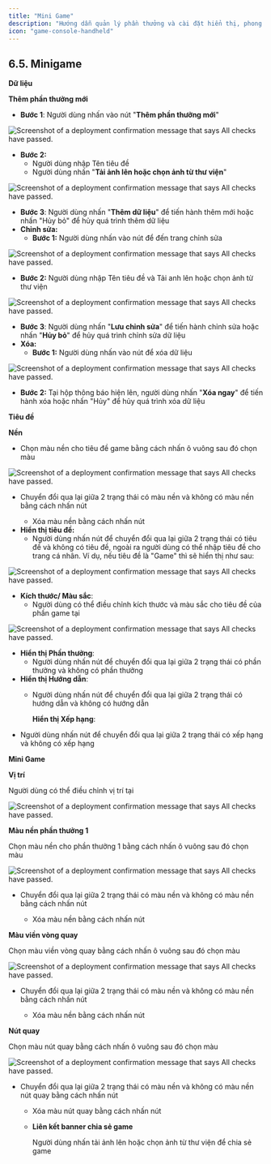 ```yaml
---
title: "Mini Game"
description: "Hướng dẫn quản lý phần thưởng và cài đặt hiển thị, phong cách cho Minigame."
icon: "game-console-handheld"
---
```


## **6.5. Minigame**

**Dữ liệu**

**Thêm phần thưởng mới**

- **Bước 1**: Người dùng nhấn vào nút "**Thêm phần thưởng mới**"

<Frame caption="Nút thêm mới  ">
  <img
    src="https://aimini-upload.sgp1.digitaloceanspaces.com/image192_09e92692a8.png"
    alt="Screenshot of a deployment confirmation message that says All checks have passed."
    style={{ borderRadius:"0.5rem" }}
    title=""
  />
</Frame>

- **Bước 2:**
  - Người dùng nhập Tên tiêu đề
  - Người dùng nhấn "**Tải ảnh lên hoặc chọn ảnh từ thư viện**"

<Frame caption="Thêm dữ liệu   ">
  <img
    src="https://aimini-upload.sgp1.digitaloceanspaces.com/image201_933df0ceda.png"
    alt="Screenshot of a deployment confirmation message that says All checks have passed."
    style={{ borderRadius:"0.5rem" }}
    title=""
  />
</Frame>

- **Bước 3**: Người dùng nhấn "**Thêm dữ liệu**" để tiến hành thêm mới hoặc nhấn "Hủy bỏ" để hủy quá trình thêm dữ liệu
- **Chỉnh sửa:**
  - **Bước 1:** Người dùng nhấn vào nút <Icon icon="pencil" color="#cfcfcf" size={15} /> để đến trang chỉnh sửa

<Frame caption="Nút chỉnh sửa  ">
  <img
    src="https://aimini-upload.sgp1.digitaloceanspaces.com/image142_0976d94b23.png"
    alt="Screenshot of a deployment confirmation message that says All checks have passed."
    style={{ borderRadius:"0.5rem" }}
    title=""
  />
</Frame>

- **Bước 2:** Người dùng nhập Tên tiêu đề và Tải anh lên hoặc chọn ảnh từ thư viện

<Frame caption="Trang chỉnh sửa dữ liệu  ">
  <img
    src="https://aimini-upload.sgp1.digitaloceanspaces.com/image110_e312fd4909.png"
    alt="Screenshot of a deployment confirmation message that says All checks have passed."
    style={{ borderRadius:"0.5rem" }}
    title=""
  />
</Frame>

- **Bước 3**: Người dùng nhấn "**Lưu chỉnh sửa**" để tiến hành chỉnh sửa hoặc nhấn "**Hủy bỏ**" để hủy quá trình chỉnh sửa dữ liệu
- **Xóa:**
  - **Bước 1:** Người dùng nhấn vào nút <Icon icon="minus" color="#cfcfcf" size={15} /> để xóa dữ liệu

<Frame caption="Nút xóa  ">
  <img
    src="https://aimini-upload.sgp1.digitaloceanspaces.com/image181_9e36f3ca69.png"
    alt="Screenshot of a deployment confirmation message that says All checks have passed."
    style={{ borderRadius:"0.5rem" }}
    title=""
  />
</Frame>

- **Bước 2:** Tại hộp thông báo hiện lên, người dùng nhấn "**Xóa ngay**" để tiến hành xóa hoặc nhấn "Hủy" để hủy quá trình xóa dữ liệu

**Tiêu đề**

**Nền**

- Chọn màu nền cho tiêu đề game bằng cách nhấn ô vuông sau đó chọn màu

<Frame caption>
  <img
    src="https://aimini-upload.sgp1.digitaloceanspaces.com/image263_c118d867fd.png"
    alt="Screenshot of a deployment confirmation message that says All checks have passed."
    style={{ borderRadius:"0.5rem" }}
    title=""
  />
</Frame>

- Chuyển đổi qua lại giữa 2 trạng thái có màu nền và không có màu nền bằng cách nhấn nút <Icon icon="eye" color="#cfcfcf" size={15} />
  - Xóa màu nền bằng cách nhấn nút <Icon icon="minus" color="#cfcfcf" size={15} />
- **Hiển thị tiêu đề:**
  - Người dùng nhấn nút <Icon icon="toggle-large-on" color="#0a06e4" size={15} /> để chuyển đổi qua lại giữa 2 trạng thái có tiêu đề và không có tiêu đề, ngoài ra người dùng có thể nhập tiêu đề cho trang cá nhân. Ví dụ, nếu tiêu đề là "Game" thì sẽ hiển thị như sau:

<Frame caption="Tiêu đề game  ">
  <img
    src="https://aimini-upload.sgp1.digitaloceanspaces.com/image118_452003c521.png"
    alt="Screenshot of a deployment confirmation message that says All checks have passed."
    style={{ borderRadius:"0.5rem" }}
    title=""
  />
</Frame>

- **Kích thước/ Màu sắc**:
  - Người dùng có thể điều chỉnh kích thước và màu sắc cho tiêu đề của phần game tại

<Frame caption>
  <img
    src="https://aimini-upload.sgp1.digitaloceanspaces.com/image264_7b15803934.png"
    alt="Screenshot of a deployment confirmation message that says All checks have passed."
    style={{ borderRadius:"0.5rem" }}
    title=""
  />
</Frame>

- **Hiển thị Phần thưởng**:
  - Người dùng nhấn nút <Icon icon="toggle-large-on" color="#0a06e4" size={15} /> để chuyển đổi qua lại giữa 2 trạng thái có phần thưởng và không có phần thưởng
- **Hiển thị Hướng dẫn**:
  - Người dùng nhấn nút <Icon icon="toggle-large-on" color="#0a06e4" size={15} /> để chuyển đổi qua lại giữa 2 trạng thái có hướng dẫn và không có hướng dẫn

    **Hiển thị Xếp hạng**:
- Người dùng nhấn nút <Icon icon="toggle-large-on" color="#0a06e4" size={15} /> để chuyển đổi qua lại giữa 2 trạng thái có xếp hạng và không có xếp hạng

**Mini Game**

**Vị trí**

Người dùng có thể điều chỉnh vị trí tại

<Frame caption>
  <img
    src="https://aimini-upload.sgp1.digitaloceanspaces.com/image265_7a71efdfad.png"
    alt="Screenshot of a deployment confirmation message that says All checks have passed."
    style={{ borderRadius:"0.5rem" }}
    title=""
  />
</Frame>

**Màu nền phần thưởng 1**

Chọn màu nền cho phần thưởng 1 bằng cách nhấn ô vuông sau đó chọn màu

<Frame caption>
  <img
    src="https://aimini-upload.sgp1.digitaloceanspaces.com/image266_4970e9eb94.png"
    alt="Screenshot of a deployment confirmation message that says All checks have passed."
    style={{ borderRadius:"0.5rem" }}
    title=""
  />
</Frame>

- Chuyển đổi qua lại giữa 2 trạng thái có màu nền và không có màu nền bằng cách nhấn nút <Icon icon="eye" color="#cfcfcf" size={15} />
  - Xóa màu nền bằng cách nhấn nút <Icon icon="minus" color="#cfcfcf" size={15} />

**Màu viền vòng quay**

Chọn màu viền vòng quay bằng cách nhấn ô vuông sau đó chọn màu

<Frame caption>
  <img
    src="https://aimini-upload.sgp1.digitaloceanspaces.com/image267_3bab5b23c8.png"
    alt="Screenshot of a deployment confirmation message that says All checks have passed."
    style={{ borderRadius:"0.5rem" }}
    title=""
  />
</Frame>

- Chuyển đổi qua lại giữa 2 trạng thái có màu nền và không có màu nền bằng cách nhấn nút <Icon icon="eye" color="#cfcfcf" size={15} />
  - Xóa màu nền bằng cách nhấn nút <Icon icon="minus" color="#cfcfcf" size={15} />

**Nút quay**

Chọn màu nút quay bằng cách nhấn ô vuông sau đó chọn màu

<Frame caption>
  <img
    src="https://aimini-upload.sgp1.digitaloceanspaces.com/image313_a6f6b9873b.png"
    alt="Screenshot of a deployment confirmation message that says All checks have passed."
    style={{ borderRadius:"0.5rem" }}
    title=""
  />
</Frame>

- Chuyển đổi qua lại giữa 2 trạng thái có màu nền và không có màu nền nút quay bằng cách nhấn nút <Icon icon="eye" color="#cfcfcf" size={15} />
  - Xóa màu nút quay bằng cách nhấn nút <Icon icon="minus" color="#cfcfcf" size={15} />
  - **Liên kết banner chia sẻ game**

    Người dùng nhấn tải ảnh lên hoặc chọn ảnh từ thư viện để chia sẻ game